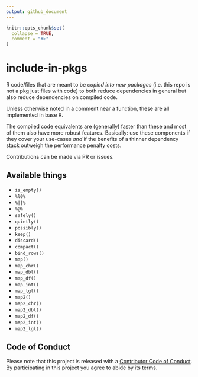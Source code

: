 ```yaml
---
output: github_document
---
```


<!-- README.md is generated from README.Rmd. Please edit that file -->

```r
knitr::opts_chunk$set(
  collapse = TRUE,
  comment = "#>"
)
```
# include-in-pkgs

R code/files that are meant to be _copied into new packages_ (i.e. this repo is not a pkg just files with code) to both reduce dependencies in general but also reduce dependencies on compiled code.

Unless otherwise noted in a comment near a function, these are all implemented in base R.

The compiled code equivalents are (generally) faster than these and most of them also have more robust features. Basically: use these components if they cover your use-cases _and_ if the benefits of a thinner dependency stack outweigh the performance penalty costs.

Contributions can be made via PR or issues.

## Available things

- `is_empty()`
- `%l0%`
- `%||%`
- `%@%`
- `safely()`
- `quietly()`
- `possibly()`
- `keep()`
- `discard()`
- `compact()` 
- `bind_rows()`
- `map()`
- `map_chr()`
- `map_dbl()`
- `map_df()`
- `map_int()`
- `map_lgl()`
- `map2()`
- `map2_chr()`
- `map2_dbl()`
- `map2_df()`
- `map2_int()`
- `map2_lgl()`

## Code of Conduct

Please note that this project is released with a [Contributor Code of Conduct](CODE_OF_CONDUCT.md).
  By participating in this project you agree to abide by its terms.
